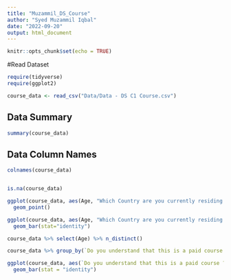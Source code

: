 ```yaml
---
title: "Muzammil_DS_Course"
author: "Syed Muzammil Iqbal"
date: "2022-09-20"
output: html_document
---
```


```r
knitr::opts_chunk$set(echo = TRUE)
```

#Read Dataset

```r

require(tidyverse)
require(ggplot2)
```
```r

course_data <- read_csv("Data/Data - DS C1 Course.csv")

```

## Data Summary

```r
summary(course_data)


```
## Data Column Names

```r
colnames(course_data)



```
```r
is.na(course_data)


```
```r

ggplot(course_data, aes(Age, "Which Country are you currently residing in?"))+
  geom_point()

```
```r
ggplot(course_data, aes(Age, "Which Country are you currently residing in?"))+
  geom_bar(stat="identity")

```

```r
course_data %>% select(Age) %>% n_distinct()


```


```r
course_data %>% group_by(`Do you understand that this is a paid course ?...3`) %>% count()


```

```r
ggplot(course_data, aes(`Do you understand that this is a paid course ?...3`, Gender)) +
  geom_bar(stat = "identity")


```





















